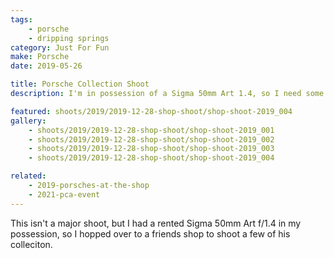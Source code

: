 ```yaml
---
tags:
    - porsche
    - dripping springs
category: Just For Fun
make: Porsche
date: 2019-05-26

title: Porsche Collection Shoot
description: I'm in possession of a Sigma 50mm Art 1.4, so I need some cars to test shoot.

featured: shoots/2019/2019-12-28-shop-shoot/shop-shoot-2019_004
gallery:
    - shoots/2019/2019-12-28-shop-shoot/shop-shoot-2019_001
    - shoots/2019/2019-12-28-shop-shoot/shop-shoot-2019_002
    - shoots/2019/2019-12-28-shop-shoot/shop-shoot-2019_003
    - shoots/2019/2019-12-28-shop-shoot/shop-shoot-2019_004

related:
    - 2019-porsches-at-the-shop
    - 2021-pca-event
---
```


This isn't a major shoot, but I had a rented Sigma 50mm Art f/1.4 in my possession, so I hopped over to a friends shop to shoot a few of his colleciton.
